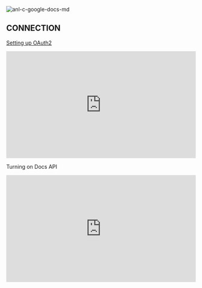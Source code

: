 ![anl-c-google-docs-md](https://static.scarf.sh/a.png?x-pxid=44cee406-a4a2-4c9f-80f5-bd560babff6e)

## CONNECTION

[Setting up OAuth2](https://support.google.com/googleapi/answer/6158849?hl=en)

<div style="position:relative;height:0;width:100%;overflow:hidden;z-index:99999;box-sizing:border-box;padding-bottom:calc(50.05219207% + 32px)">
    <iframe src="https://www.guidejar.com/embed/fec74020-26bb-43dd-814c-f8b907f6f45b?type=1&controls=on" width="100%" height="100%" style="height:100%;position:absolute;inset:0" allowfullscreen frameborder="0"></iframe>
</div>

Turning on Docs API
<div style="position:relative;height:0;width:100%;overflow:hidden;z-index:99999;box-sizing:border-box;padding-bottom:calc(50.05219207% + 32px)">
    <iframe src="https://www.guidejar.com/embed/2fbfa39b-38f6-43f4-a55d-6f8d0588f6fb?type=1&controls=on" width="100%" height="100%" style="position:absolute;inset:0" allowfullscreen frameborder="0"></iframe>
</div>
